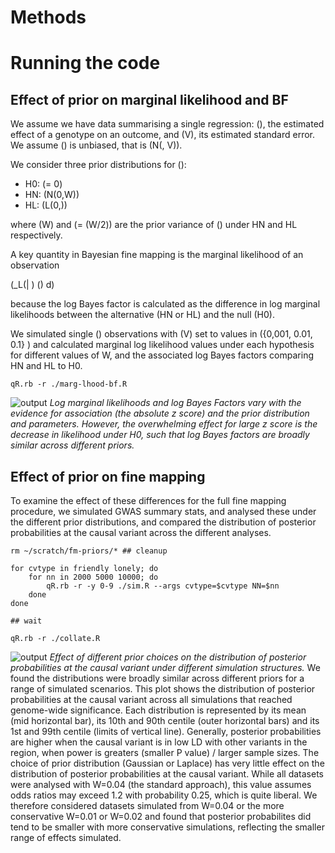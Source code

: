 # Methods

# Running the code

## Effect of prior on marginal likelihood and BF

We assume we have data summarising a single regression: \(\hat\beta\), the estimated effect of a genotype on an outcome, and \(\hat V\), its estimated standard error.  We assume \(\hat\beta\) is unbiased, that is \(\hat\beta \sim N(\beta, \hat V)\).

We consider three prior distributions for \(\beta\):

- H0: \(\beta = 0\)
- HN: \(\beta \sim N(0,W)\)
- HL: \(\beta \sim L(0,\lambda)\)

where \(W\) and \(\lambda = \sqrt(W/2)\) are the prior variance of \(\beta\) under HN and HL respectively.

A key quantity in Bayesian fine mapping is the marginal likelihood of an observation

\(\int_\beta L(\hat\beta | \beta ) \pi(\beta) d\beta \)

because the log Bayes factor is calculated as the difference in log marginal likelihoods between the alternative (HN or HL) and the null (H0).

We simulated single \(\hat\beta\) observations with \(\hat V\) set to values in \({0,001, 0.01, 0.1} \) and calculated marginal log likelihood values under each hypothesis for different values of W, and the associated log Bayes factors comparing HN and HL to H0.

```
qR.rb -r ./marg-lhood-bf.R
```

![output](marg-lhood-bf.png)
*Log marginal likelihoods and log Bayes Factors vary with the evidence for association (the absolute z score) and the prior distribution and parameters. However, the overwhelming effect for large z score is the decrease in likelihood under H0, such that log Bayes factors are broadly similar across different priors.* 

## Effect of prior on fine mapping

To examine the effect of these differences for the full fine mapping procedure, we simulated GWAS summary stats, and analysed these under the different prior distributions, and compared the distribution of posterior probabilities at the causal variant across the different analyses.

```
rm ~/scratch/fm-priors/* ## cleanup

for cvtype in friendly lonely; do
    for nn in 2000 5000 10000; do
        qR.rb -r -y 0-9 ./sim.R --args cvtype=$cvtype NN=$nn
    done
done

## wait

qR.rb -r ./collate.R
```

![output](pp-sims-sig.png)
*Effect of different prior choices on the distribution of posterior probabilities at the causal variant under different simulation structures.* We found the distributions were broadly similar across different priors for a range of simulated scenarios. This plot shows the distribution of posterior probabilities at the causal variant across all simulations that reached genome-wide significance. Each distribution is represented by its mean (mid horizontal bar), its 10th and 90th centile (outer horizontal bars) and its 1st and 99th centile (limits of vertical line).  Generally, posterior probabilities are higher when the causal variant is in low LD with other variants in the region, when power is greaters (smaller P value) / larger sample sizes. The choice of prior distribution (Gaussian or Laplace) has very little effect on the distribution of posterior probabilities at the causal variant.  While all datasets were analysed with W=0.04 (the standard approach), this value assumes odds ratios may exceed 1.2 with probability 0.25, which is quite liberal.  We therefore considered datasets simulated from W=0.04 or the more conservative W=0.01 or W=0.02 and found that posterior probabilites did tend to be smaller with more conservative simulations, reflecting the smaller range of effects simulated.


